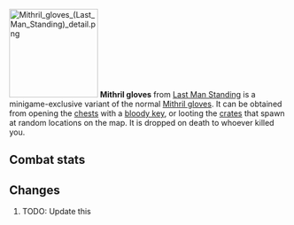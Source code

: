 {{Infobox Item
|name = Mithril gloves
|image = [[File:Mithril gloves (Last Man Standing).png]]
|release = [[04 August]] [[2016]]
|update = Last Man Standing Beta and Splashing Restrictions  # TODO: Update this
|members = No
|quest = No
|tradeable = No
|placeholder = No
|equipable = Yes
|stackable = No
|noteable = Yes
|options = Wield, Drop   # TODO: Update this
|examine = A pair of nice gloves.
|value = 350
|alchable = No
|weight = 0.226
|id = 20581
}}
[[File:Mithril gloves (Last Man Standing) detail.png|160px|left]]
'''Mithril gloves''' from [[Last Man Standing]] is a minigame-exclusive variant of the normal [[Mithril gloves]]. It can be obtained from opening the [[Chest (Last Man Standing)|chests]] with a [[bloody key]], or looting the [[Crate (Last Man Standing)|crates]] that spawn at random locations on the map. It is dropped on death to whoever killed you.

==Combat stats==
{{Infobox Bonuses
|astab = 6
|aslash = 6
|acrush = 6
|amagic = 3
|arange = 6
|dstab = 6
|dslash = 6
|dcrush = 6
|dmagic = 3
|drange = 6
|str = 6
|rstr = 0
|mdmg = 0
|prayer = 0
|slot = hands
|image = [[File:Mithril gloves equipped male.png|160px]]
|altimage = [[File:Mithril gloves equipped female.png|160px]]
}}



==Changes==
# TODO: Update this
{{Subject changes header}}
{{Subject changes
|date = 4 August 2016
|update = Last Man Standing
|change = The item was made fully available with the release of Last Man Standing.
}}
{{Subject changes footer}}

{{Last Man Standing In-game Items}}